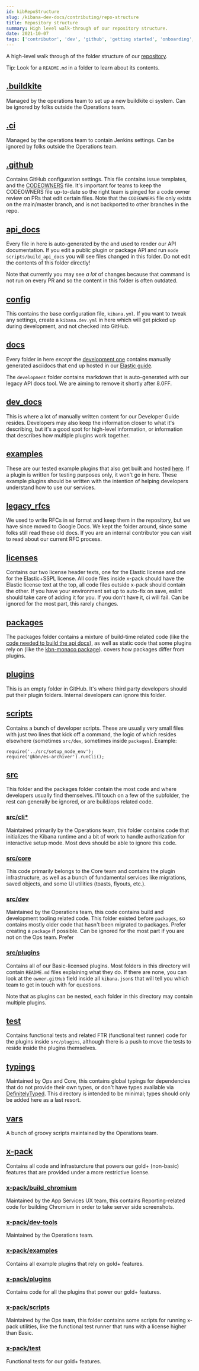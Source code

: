```yaml
---
id: kibRepoStructure
slug: /kibana-dev-docs/contributing/repo-structure
title: Repository structure
summary: High level walk-through of our repository structure.
date: 2021-10-07
tags: ['contributor', 'dev', 'github', 'getting started', 'onboarding', 'kibana']
---
```


A high-level walk through of the folder structure of our [repository](https://github.com/elastic/kibana).

Tip: Look for a `README.md` in a folder to learn about its contents.

## [.buildkite](https://github.com/elastic/kibana/tree/master/.buildkite)

Managed by the operations team to set up a new buildkite ci system. Can be ignored by folks outside the Operations team.

## [.ci](https://github.com/elastic/kibana/tree/master/.ci) 

Managed by the operations team to contain Jenkins settings. Can be ignored by folks outside the Operations team.

## [.github](https://github.com/elastic/kibana/tree/master/.github)

Contains GitHub configuration settings. This file contains issue templates, and the [CODEOWNERS](https://github.com/elastic/kibana/blob/master/.github/CODEOWNERS) file. It's important for teams to keep the CODEOWNERS file up-to-date so the right team is pinged for a code owner review on PRs that edit certain files. Note that the `CODEOWNERS` file only exists on the main/master branch, and is not backported to other branches in the repo.

## [api_docs](https://github.com/elastic/kibana/tree/master/api_docs)

Every file in here is auto-generated by the <DocLink id="kibDevDocsApiWelcome" text="API Docs system"/> and used to render our API documentation. If you edit a public plugin or package API and run `node scripts/build_api_docs` you will see files changed in this folder. Do not edit the contents of this folder directly!

Note that currently you may see _a lot_ of changes because that command is not run on every PR and so the content in this folder is often outdated.

## [config](https://github.com/elastic/kibana/tree/master/config)

This contains the base configuration file, `kibana.yml`. If you want to tweak any settings, create a `kibana.dev.yml` in here which will get picked up during development, and not checked into GitHub.

## [docs](https://github.com/elastic/kibana/tree/master/docs)

Every folder in here _except_ the [development one](https://github.com/elastic/kibana/tree/master/docs/development) contains manually generated asciidocs that end up hosted in our [Elastic guide](https://www.elastic.co/guide/).

The `development` folder contains markdown that is auto-generated with our legacy API docs tool. We are aiming to remove it shortly after 8.0FF.

## [dev_docs](https://github.com/elastic/kibana/tree/master/dev_docs)

This is where a lot of manually written content for our Developer Guide resides. Developers may also keep the information closer to what it's describing, but it's a good spot for high-level information, or information that describes how multiple plugins work together.

## [examples](https://github.com/elastic/kibana/tree/master/examples)

These are our tested example plugins that also get built and hosted [here](https://demo.kibana.dev/8.0/app/developerExamples). If a plugin is written for testing purposes only, it won't go in here. These example plugins should be written with the intention of helping developers understand how to use our services.

## [legacy_rfcs](https://github.com/elastic/kibana/tree/master/legacy_rfcs)

We used to write RFCs in `md` format and keep them in the repository, but we have since moved to Google Docs. We kept the folder around, since some folks still read these old docs. If you are an internal contributor you can visit <DocLink id="ktRFCProcess" text="this document"/> to read about our current RFC process.

## [licenses](https://github.com/elastic/kibana/tree/master/licenses)

Contains our two license header texts, one for the Elastic license and one for the Elastic+SSPL license. All code files inside x-pack should have the Elastic license text at the top, all code files outside x-pack should contain the other. If you have your environment set up to auto-fix on save, eslint should take care of adding it for you. If you don't have it, ci will fail. Can be ignored for the most part, this rarely changes.

## [packages](https://github.com/elastic/kibana/tree/master/packages)

The packages folder contains a mixture of build-time related code (like the [code needed to build the api docs](https://github.com/elastic/kibana/tree/master/packages/kbn-docs-utils)), as well as static code that some plugins rely on (like the [kbn-monaco package](https://github.com/elastic/kibana/tree/master/packages/kbn-monaco)). <DocLink id="kibPlatformIntro" section="1000-foot-view" text="This document"/> covers how packages differ from plugins.

## [plugins](https://github.com/elastic/kibana/tree/master/plugins)

This is an empty folder in GitHub. It's where third party developers should put their plugin folders. Internal developers can ignore this folder.

## [scripts](https://github.com/elastic/kibana/tree/master/scripts)

Contains a bunch of developer scripts. These are usually very small files with just two lines that kick off a command, the logic of which resides elsewhere (sometimes `src/dev`, sometimes inside `packages`).
Example:
```
require('../src/setup_node_env');
require('@kbn/es-archiver').runCli();
```

## [src](https://github.com/elastic/kibana/tree/master/src)

This folder and the packages folder contain the most code and where developers usually find themselves. I'll touch on a few of the subfolder, the rest can generally be ignored, or are build/ops related code.

### [src/cli*](https://github.com/elastic/kibana/tree/master/src/cli)

Maintained primarily by the Operations team, this folder contains code that initializes the Kibana runtime and a bit of work to handle authorization for interactive setup mode.  Most devs should be able to ignore this code.

### [src/core](https://github.com/elastic/kibana/tree/master/src/core)

This code primarily belongs to the Core team and contains the plugin infrastructure, as well as a bunch of fundamental services like migrations, saved objects, and some UI utilities (toasts, flyouts, etc.).

### [src/dev](https://github.com/elastic/kibana/tree/master/src/dev)

Maintained by the Operations team, this code contains build and development tooling related code. This folder existed before `packages`, so contains mostly older code that hasn't been migrated to packages. Prefer creating a `package` if possible. Can be ignored for the most part if you are not on the Ops team. Prefer 

### [src/plugins](https://github.com/elastic/kibana/tree/master/src/plugins)

Contains all of our Basic-licensed plugins. Most folders in this directory will contain `README.md` files explaining what they do. If there are none, you can look at the `owner.gitHub` field inside all `kibana.json`s that will tell you which team to get in touch with for questions.

Note that as plugins can be nested, each folder in this directory may contain multiple plugins.

## [test](https://github.com/elastic/kibana/tree/master/test)

Contains functional tests and related FTR (functional test runner) code for the plugins inside `src/plugins`, although there is a push to move the tests to reside inside the plugins themselves.

## [typings](https://github.com/elastic/kibana/tree/master/typings)

Maintained by Ops and Core, this contains global typings for dependencies that do not provide their own types, or don't have types available via [DefinitelyTyped](https://definitelytyped.org). This directory is intended to be minimal; types should only be added here as a last resort.

## [vars](https://github.com/elastic/kibana/tree/master/vars)

A bunch of groovy scripts maintained by the Operations team.

## [x-pack](https://github.com/elastic/kibana/tree/master/x-pack)

Contains all code and infrasturcture that powers our gold+ (non-basic) features that are provided under a more restrictive license.

### [x-pack/build_chromium](https://github.com/elastic/kibana/tree/master/x-pack/build_chromium)

Maintained by the App Services UX team, this contains Reporting-related code for building Chromium in order to take server side screenshots.

### [x-pack/dev-tools](https://github.com/elastic/kibana/tree/master/x-pack/dev-tools)

Maintained by the Operations team.

### [x-pack/examples](https://github.com/elastic/kibana/tree/master/x-pack/examples)

Contains all example plugins that rely on gold+ features.

### [x-pack/plugins](https://github.com/elastic/kibana/tree/master/x-pack/plugins)

Contains code for all the plugins that power our gold+ features.

### [x-pack/scripts](https://github.com/elastic/kibana/tree/master/x-pack/scripts)

Maintained by the Ops team, this folder contains some scripts for running x-pack utilities, like the functional test runner that runs with a license higher than Basic.

### [x-pack/test](https://github.com/elastic/kibana/tree/master/x-pack/test)

Functional tests for our gold+ features.




